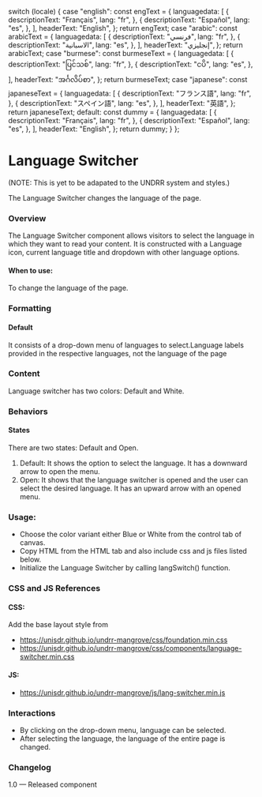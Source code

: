 
  switch (locale) {
    case "english":
      const engText = {
        languagedata: [
          {
            descriptionText: "Français",
            lang: "fr",
          },
          {
            descriptionText: "Español",
            lang: "es",
          },
        ],
        headerText: "English",
      };
      return engText;
    case "arabic":
      const arabicText = {
        languagedata: [
          {
            descriptionText: "فرنسي",
            lang: "fr",
          },
          {
            descriptionText: "الاسبانية",
            lang: "es",
          },
        ],
        headerText: "إنجليزي",
      };
      return arabicText;
    case "burmese":
      const burmeseText = {
        languagedata: [
          {
            descriptionText: "ပြင်သစ်",
            lang: "fr",
          },
          {
            descriptionText: "ငပိ",
            lang: "es",
          },
        ],
        headerText: "အင်္ဂလိပ်စာ",
      };
      return burmeseText;
    case "japanese":
      const japaneseText = {
        languagedata: [
          {
            descriptionText: "フランス語",
            lang: "fr",
          },
          {
            descriptionText: "スペイン語",
            lang: "es",
          },
        ],
        headerText: "英語",
      };
      return japaneseText;
    default:
      const dummy = {
        languagedata: [
          {
            descriptionText: "Français",
            lang: "fr",
          },
          {
            descriptionText: "Español",
            lang: "es",
          },
        ],
        headerText: "English",
      };
      return dummy;
  }
};

<Meta of={LanguageSwitcherStories} />

# Language Switcher

(NOTE: This is yet to be adapated to the UNDRR system and styles.)

The Language Switcher changes the language of the page.

### Overview

The Language Switcher component allows visitors to select the language in which they want to read your content. It is constructed with a Language icon, current language title and dropdown with other language options.

#### When to use:

To change the language of the page.

### Formatting

#### Default

It consists of a drop-down menu of languages to select.Language labels provided in the respective languages, not the language of the page

### Content

Language switcher has two colors: Default and White.

### Behaviors

#### States

There are two states: Default and Open.

1. Default: It shows the option to select the language. It has a downward arrow to open the menu.
2. Open: It shows that the language switcher is opened and the user can select the desired language. It has an upward arrow with an opened menu.

<Canvas>
  <Story of={LanguageSwitcherStories.LanguageSwitcher} />
</Canvas>

### Usage:

* Choose the color variant either Blue or White from the control tab of canvas.
* Copy HTML from the HTML tab and also include css and js files listed below.
* Initialize the Language Switcher by calling langSwitch() function.

### CSS and JS References

#### CSS:

Add the base layout style from

* https://unisdr.github.io/undrr-mangrove/css/foundation.min.css
* https://unisdr.github.io/undrr-mangrove/css/components/language-switcher.min.css

#### JS:

* https://unisdr.github.io/undrr-mangrove/js/lang-switcher.min.js

### Interactions

* By clicking on the drop-down menu, language can be selected.
* After selecting the language, the language of the entire page is changed.

### Changelog

1.0 — Released component
